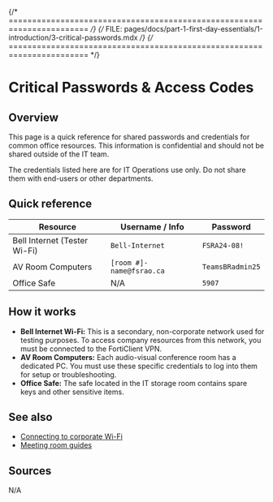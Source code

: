 {/* ======================================================================= */}
{/* FILE: pages/docs/part-1-first-day-essentials/1-introduction/3-critical-passwords.mdx */}
{/* ======================================================================= */}

# Critical Passwords & Access Codes


## Overview

This page is a quick reference for shared passwords and credentials for common
office resources. This information is confidential and should not be shared
outside of the IT team.

<Warning>
The credentials listed here are for IT Operations use only. Do not share them with end-users or other departments.
</Warning>

## Quick reference

| Resource                       | Username / Info          | Password         |
| ------------------------------ | ------------------------ | ---------------- |
| Bell Internet (Tester Wi-Fi)   | `Bell-Internet`          | `FSRA24-08!`     |
| AV Room Computers              | `[room #]-name@fsrao.ca` | `TeamsBRadmin25` |
| Office Safe                    | N/A                      | `5907`           |

## How it works

* **Bell Internet Wi-Fi:** This is a secondary, non-corporate network used for
    testing purposes. To access company resources from this network, you must be
    connected to the FortiClient VPN.
* **AV Room Computers:** Each audio-visual conference room has a dedicated PC.
    You must use these specific credentials to log into them for setup or
    troubleshooting.
* **Office Safe:** The safe located in the IT storage room contains spare keys
    and other sensitive items.

## See also

* [Connecting to corporate Wi-Fi](../2-network-connectivity/1-corporate-wifi.mdx)
* [Meeting room guides](../../part-6-reference/16-meeting-room-guides/1-general-setup.mdx)

## Sources
N/A
